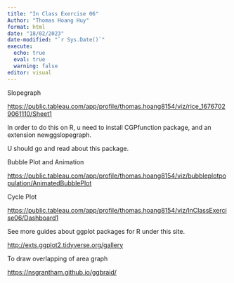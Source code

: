```yaml
---
title: "In Class Exercise 06"
Author: "Thomas Hoang Huy"
format: html
date: "18/02/2023"
date-modified: "`r Sys.Date()`"
execute:
  echo: true
  eval: true
  warning: false
editor: visual 
---
```


Slopegraph

<https://public.tableau.com/app/profile/thomas.hoang8154/viz/rice_16767029061110/Sheet1>

In order to do this on R, u need to install CGPfunction package, and an extension newggslopegraph.

U should go and read about this package.

Bubble Plot and Animation

<https://public.tableau.com/app/profile/thomas.hoang8154/viz/bubbleplotpopulation/AnimatedBubblePlot>

Cycle Plot

<https://public.tableau.com/app/profile/thomas.hoang8154/viz/InClassExercise06/Dashboard1>

See more guides about ggplot packages for R under this site.

<http://exts.ggplot2.tidyverse.org/gallery>

To draw overlapping of area graph

<https://nsgrantham.github.io/ggbraid/>
